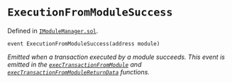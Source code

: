 # `ExecutionFromModuleSuccess`
Defined in [`IModuleManager.sol`](https://github.com/safe-global/safe-smart-account/tree/main/contracts/interfaces/IModuleManager.sol#L16).

```solidity
event ExecutionFromModuleSuccess(address module)

```

*Emitted when a transaction executed by a module succeeds. This event is emitted in the [`execTransactionFromModule`](/reference-smart-account/module-functions/execTransactionFromModule.mdx) and [`execTransactionFromModuleReturnData`](/reference-smart-account/module-functions/execTransactionFromModuleReturnData.mdx) functions.*
